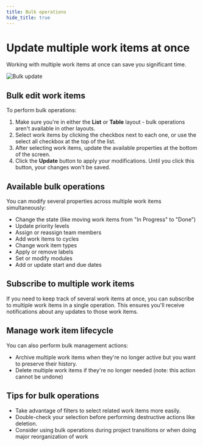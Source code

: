 ```yaml
---
title: Bulk operations
hide_title: true
---
```



<div className="tag-wrapper">
 <h1>Update multiple work items at once</h1>
<Tags 
  tags={[ 
    { name: "Pro", link:"https://plane.so/pricing", additionalClass: "pro" }
  ]} 
 />
</div>

Working with multiple work items at once can save you significant time.

![Bulk update](https://media.docs.plane.so/issues/bulk-update.webp#center)

## Bulk edit work items

To perform bulk operations:

1. Make sure you're in either the **List** or **Table** layout - bulk operations aren't available in other layouts. 
2. Select work items by clicking the checkbox next to each one, or use the select all checkbox at the top of the list. 
3. After selecting work items, update the available properties at the bottom of the screen.
4. Click the **Update** button to apply your modifications. Until you click this button, your changes won't be saved.


## Available bulk operations

You can modify several properties across multiple work items simultaneously:

- Change the state (like moving work items from "In Progress" to "Done")
- Update priority levels
- Assign or reassign team members
- Add work items to cycles
- Change work item types
- Apply or remove labels
- Set or modify modules
- Add or update start and due dates

## Subscribe to multiple work items
If you need to keep track of several work items at once, you can subscribe to multiple work items in a single operation. This ensures you'll receive notifications about any updates to those work items.

## Manage work item lifecycle
You can also perform bulk management actions:

- Archive multiple work items when they're no longer active but you want to preserve their history.
- Delete multiple work items if they're no longer needed (note: this action cannot be undone)

## Tips for bulk operations

- Take advantage of filters to select related work items more easily.
- Double-check your selection before performing destructive actions like deletion.
- Consider using bulk operations during project transitions or when doing major reorganization of work